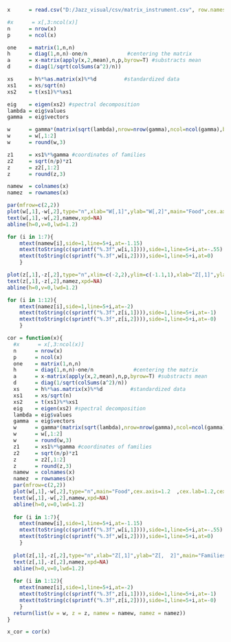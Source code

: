 ```r

x      = read.csv("D:/Jazz_visual/csv/matrix_instrument.csv", row.names = 1)

#x      = x[,3:ncol(x)] 
n      = nrow(x)
p      = ncol(x)

one    = matrix(1,n,n)
h      = diag(1,n,n)-one/n             #centering the matrix
a      = x-matrix(apply(x,2,mean),n,p,byrow=T) #substracts mean
d      = diag(1/sqrt(colSums(a^2)/n))

xs     = h%*%as.matrix(x)%*%d         #standardized data
xs1    = xs/sqrt(n)
xs2    = t(xs1)%*%xs1

eig    = eigen(xs2) #spectral decomposition
lambda = eig$values
gamma  = eig$vectors

w      = gamma*(matrix(sqrt(lambda),nrow=nrow(gamma),ncol=ncol(gamma),byrow=T)) #coordinates of food
w      = w[,1:2]  
w      = round(w,3)

z1     = xs1%*%gamma #coordinates of families
z2     = sqrt(n/p)*z1 
z      = z2[,1:2] 
z      = round(z,3)

namew  = colnames(x)
namez  = rownames(x)

par(mfrow=c(2,2))
plot(w[,1],-w[,2],type="n",xlab="W[,1]",ylab="W[,2]",main="Food",cex.axis=1.2,cex.lab=1.2,cex.main=1.6,xlim=c(-1.2,0.5),ylim=c(-1,0.5))
text(w[,1],-w[,2],namew,xpd=NA)
abline(h=0,v=0,lwd=1.2)

for (i in 1:7){
	mtext(namew[i],side=1,line=5+i,at=-1.15)
 	mtext(toString(c(sprintf("%.3f",w[i,1]))),side=1,line=5+i,at=-.55)
 	mtext(toString(c(sprintf("%.3f",w[i,2]))),side=1,line=5+i,at=0)
 	}

plot(z[,1],-z[,2],type="n",xlim=c(-2,2),ylim=c(-1.1,1),xlab="Z[,1]",ylab="Z[,2]",main="Families",cex.axis=1.2,cex.lab=1.2,cex.main=1.6)
text(z[,1],-z[,2],namez,xpd=NA)
abline(h=0,v=0,lwd=1.2)

for (i in 1:12){
	mtext(namez[i],side=1,line=5+i,at=-2)
 	mtext(toString(c(sprintf("%.3f",z[i,1]))),side=1,line=5+i,at=-1)
 	mtext(toString(c(sprintf("%.3f",z[i,2]))),side=1,line=5+i,at=-0)
 	}
```

```r
cor = function(x){
  #x      = x[,3:ncol(x)] 
  n      = nrow(x)
  p      = ncol(x)
  one    = matrix(1,n,n)
  h      = diag(1,n,n)-one/n             #centering the matrix
  a      = x-matrix(apply(x,2,mean),n,p,byrow=T) #substracts mean
  d      = diag(1/sqrt(colSums(a^2)/n))
  xs     = h%*%as.matrix(x)%*%d         #standardized data
  xs1    = xs/sqrt(n)
  xs2    = t(xs1)%*%xs1
  eig    = eigen(xs2) #spectral decomposition
  lambda = eig$values
  gamma  = eig$vectors
  w      = gamma*(matrix(sqrt(lambda),nrow=nrow(gamma),ncol=ncol(gamma),byrow=T)) #coordinates of food
  w      = w[,1:2]  
  w      = round(w,3)
  z1     = xs1%*%gamma #coordinates of families
  z2     = sqrt(n/p)*z1 
  z      = z2[,1:2] 
  z      = round(z,3)
  namew  = colnames(x)
  namez  = rownames(x)
  par(mfrow=c(2,2))
  plot(w[,1],-w[,2],type="n",main="Food",cex.axis=1.2  ,cex.lab=1.2,cex.main=1.6,xlim=c(-1.2,0.5),ylim=c(-1,0.5))
  text(w[,1],-w[,2],namew,xpd=NA)
  abline(h=0,v=0,lwd=1.2)
  
  for (i in 1:7){
  	mtext(namew[i],side=1,line=5+i,at=-1.15)
   	mtext(toString(c(sprintf("%.3f",w[i,1]))),side=1,line=5+i,at=-.55)
   	mtext(toString(c(sprintf("%.3f",w[i,2]))),side=1,line=5+i,at=0)
   	}
  
  plot(z[,1],-z[,2],type="n",xlab="Z[,1]",ylab="Z[,  2]",main="Families",cex.axis=1.2,cex.lab=1.2,cex.main=1.6)
  text(z[,1],-z[,2],namez,xpd=NA)
  abline(h=0,v=0,lwd=1.2)
  
  for (i in 1:12){
  	mtext(namez[i],side=1,line=5+i,at=-2)
   	mtext(toString(c(sprintf("%.3f",z[i,1]))),side=1,line=5+i,at=-1)
   	mtext(toString(c(sprintf("%.3f",z[i,2]))),side=1,line=5+i,at=-0)
   	}
  return(list(w = w, z = z, namew = namew, namez = namez))
}
```


```r
x_cor = cor(x)
```